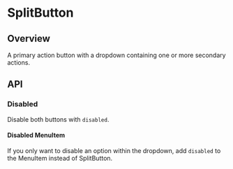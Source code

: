 
<Meta of={SplitButtonStories} />

# SplitButton

<ResourceLinks
  sourceCode="https://github.com/cultureamp/kaizen-design-system/tree/main/packages/components/src/SplitButton"
  figma="https://www.figma.com/file/eZKEE5kXbEMY3lx84oz8iN/%F0%9F%92%9C-UI-Kit%3A-Heart?type=design&node-id=1929%3A27099&mode=design&t=RLNQBBYrMF21quZb-1"
  designGuidelines="https://cultureamp.atlassian.net/wiki/spaces/DesignSystem/pages/3081896196/Split+Button"
  className="!mb-8"
/>

<KAIOInstallation exportNames="SplitButton" />

## Overview

A primary action button with a dropdown containing one or more secondary actions.

<Canvas of={SplitButtonStories.Playground} />
<Controls of={SplitButtonStories.Playground} />

## API

<DocsStory of={SplitButtonStories.Reversed} />

### Disabled

Disable both buttons with `disabled`.

<Canvas of={SplitButtonStories.Disabled} />

#### Disabled MenuItem

If you only want to disable an option within the dropdown, add `disabled` to the
<LinkTo pageId="components-menu">MenuItem</LinkTo> instead of SplitButton.

<Canvas of={SplitButtonStories.DisabledMenuItem} />
